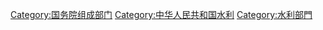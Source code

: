 [[Category:国务院组成部门|Category:国务院组成部门]]
[[Category:中华人民共和国水利|Category:中华人民共和国水利]]
[[Category:水利部門|Category:水利部門]]